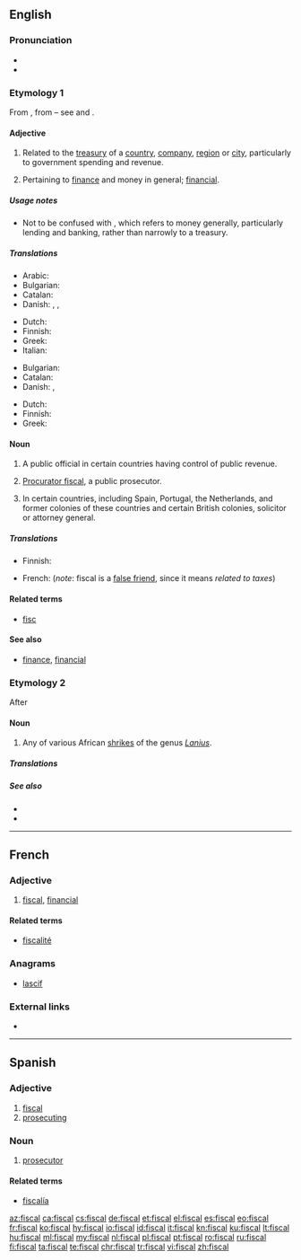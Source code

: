 ==English==
{{wikipedia}}

===Pronunciation===
* {{IPA|/ˈfɪskəl/|lang=en}}
* {{rhymes|ɪskəl|lang=en}}

===Etymology 1===
From {{etyl|frm|en}} {{term|fiscal|lang=frm}}, from {{etyl|la|en}} {{term|fiscus||treasury|lang=la}} – see {{w|fiscus}} and {{term|fisc}}.

====Adjective====
{{en-adj}}

# Related to the [[treasury]] of a [[country]], [[company]], [[region]] or [[city]], particularly to government spending and revenue.
# {{context|proscribed|lang=en}} Pertaining to [[finance]] and money in general; [[financial]].

=====Usage notes=====
* Not to be confused with {{term|financial}}, which refers to money generally, particularly lending and banking, rather than narrowly to a treasury.

=====Translations=====
{{trans-top|related to the treasury}}
* Arabic: {{t|ar|الامور المالية|sc=Arab}}
* Bulgarian: {{t+|bg|фискален|sc=Cyrl}}
* Catalan: {{t+|ca|fiscal}}
* Danish: {{t|da|fiskal}}, {{t|da|skattemæssig}}, {{t|da|skatte-}}
{{trans-mid}}
* Dutch: {{t+|nl|fiscaal}}
* Finnish: {{t+|fi|fiskaalinen}}
* Greek: {{t+|el|δημοσιονομικός|m|sc=Grek}}
* Italian: {{t+|it|fiscale}}
{{trans-bottom}}

{{trans-top|pertaining to finance in general}}
* Bulgarian: {{t|bg|финансов|sc=Cyrl}}
* Catalan: {{t+|ca|fiscal}}
* Danish: {{t|da|financiel}}, {{t|da|finans-}}
{{trans-mid}}
* Dutch: {{t+|nl|fiscaal}}
* Finnish: {{t+|fi|rahallinen}}
* Greek: {{t+|el|οικονομικός|m|sc=Grek}}
{{trans-bottom}}

====Noun====
{{en-noun}}

# A public official in certain countries having control of public revenue.
# {{context|British|Scottish law|lang=en}} [[procurator fiscal|Procurator fiscal]], a public prosecutor.
# {{context|legal|lang=en}} In certain countries, including Spain, Portugal, the Netherlands, and former colonies of these countries and certain British colonies, solicitor or attorney general.

=====Translations=====
{{trans-top|public official}}
* Finnish: {{t+|fi|viskaali}}
{{trans-mid}}
{{trans-bottom}}
{{checktrans-top}}
{{trans-mid}}
* French: {{t-check|fr|budgétaire}} (''note'': fiscal is a [[false friend]], since it means ''related to taxes'')
{{trans-bottom}}

====Related terms====
* [[fisc]]

====See also====
* [[finance]], [[financial]]

===Etymology 2===
After {{etyl|af|en}} {{term|fiskaal||public official, hangman|lang=af}}

====Noun====
{{en-noun}}

# Any of various African [[shrike]]s of the genus ''[[Lanius]]''.

=====Translations=====
{{trans-top|any of various African shrikes}}
{{trans-mid}}
{{trans-bottom}}

=====See also=====
* {{pedialite|Lanius}}
* {{specieslite|Lanius}}

----

==French==

===Adjective===
{{fr-adj|mp=fiscaux}}

# [[#English|fiscal]], [[financial]]

====Related terms====
* [[fiscalité]]

===Anagrams===
* [[lascif#French|lascif]]

===External links===
* {{R:TLFi}}

----

==Spanish==

===Adjective===
{{es-adj|pl=fiscales}}

# [[#English|fiscal]]
# [[prosecuting]]

===Noun===
{{es-noun|mf|es}}

# {{context|legal|lang=es}} [[prosecutor]]

====Related terms====
* [[fiscalía]]

[[az:fiscal]]
[[ca:fiscal]]
[[cs:fiscal]]
[[de:fiscal]]
[[et:fiscal]]
[[el:fiscal]]
[[es:fiscal]]
[[eo:fiscal]]
[[fr:fiscal]]
[[ko:fiscal]]
[[hy:fiscal]]
[[io:fiscal]]
[[id:fiscal]]
[[it:fiscal]]
[[kn:fiscal]]
[[ku:fiscal]]
[[lt:fiscal]]
[[hu:fiscal]]
[[ml:fiscal]]
[[my:fiscal]]
[[nl:fiscal]]
[[pl:fiscal]]
[[pt:fiscal]]
[[ro:fiscal]]
[[ru:fiscal]]
[[fi:fiscal]]
[[ta:fiscal]]
[[te:fiscal]]
[[chr:fiscal]]
[[tr:fiscal]]
[[vi:fiscal]]
[[zh:fiscal]]